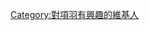 {{Userbox
  |border-c = #000000
  |border-s = 1
  |id-c     = #ffffff
  |id-s     = 12
  |id-fc    = #000000
  |info-s   = 10
  |info-fc  = #000000
  |id       = [[File:Xiang Yu.jpg|50px]]
  |info     = 這個用戶對'''[[西楚霸王]]'''的生平有濃厚的興趣。
}}

[[Category:對項羽有興趣的維基人]]